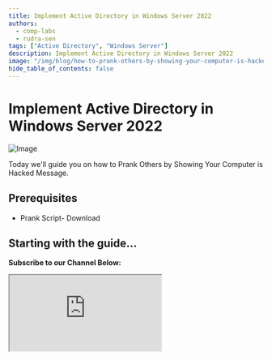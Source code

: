 ```yaml
---
title: Implement Active Directory in Windows Server 2022
authors:
  - comp-labs
  - rudra-sen
tags: ["Active Directory", "Windows Server"]
description: Implement Active Directory in Windows Server 2022
image: "/img/blog/how-to-prank-others-by-showing-your-computer-is-hacked-message.jpg"
hide_table_of_contents: false
---
```


# Implement Active Directory in Windows Server 2022

![Image](/img/blog/how-to-prank-others-by-showing-your-computer-is-hacked-message.jpg)

Today we'll guide you on how to Prank Others by Showing Your Computer is Hacked Message.

<!-- truncate -->

## Prerequisites

- Prank Script- Download

## Starting with the guide...

**Subscribe to our Channel Below:**

<iframe
  src="https://complabs.in/html/subscribe.html"
  title="Subscribe Comp Labs"
  height="150"
></iframe>
